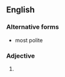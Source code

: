 ==English==

===Alternative forms===
* most polite

===Adjective===
{{head|en|adjective superlative form}}

# {{en-superlative of|polite}}
